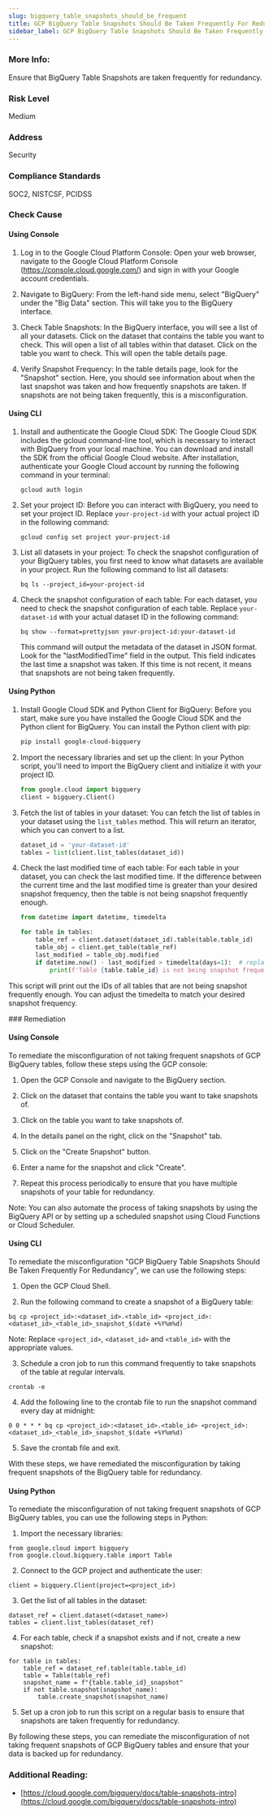 ```yaml
---
slug: bigquery_table_snapshots_should_be_frequent
title: GCP BigQuery Table Snapshots Should Be Taken Frequently For Redundancy
sidebar_label: GCP BigQuery Table Snapshots Should Be Taken Frequently For Redundancy
---
```


### More Info:

Ensure that BigQuery Table Snapshots are taken frequently for redundancy.

### Risk Level

Medium

### Address

Security

### Compliance Standards

SOC2, NISTCSF, PCIDSS



<Tabs><Tab title='Cause'>
### Check Cause

#### Using Console

1. Log in to the Google Cloud Platform Console: Open your web browser, navigate to the Google Cloud Platform Console (https://console.cloud.google.com/) and sign in with your Google account credentials.

2. Navigate to BigQuery: From the left-hand side menu, select "BigQuery" under the "Big Data" section. This will take you to the BigQuery interface.

3. Check Table Snapshots: In the BigQuery interface, you will see a list of all your datasets. Click on the dataset that contains the table you want to check. This will open a list of all tables within that dataset. Click on the table you want to check. This will open the table details page.

4. Verify Snapshot Frequency: In the table details page, look for the "Snapshot" section. Here, you should see information about when the last snapshot was taken and how frequently snapshots are taken. If snapshots are not being taken frequently, this is a misconfiguration.

#### Using CLI

1. Install and authenticate the Google Cloud SDK: The Google Cloud SDK includes the gcloud command-line tool, which is necessary to interact with BigQuery from your local machine. You can download and install the SDK from the official Google Cloud website. After installation, authenticate your Google Cloud account by running the following command in your terminal:

   ```
   gcloud auth login
   ```

2. Set your project ID: Before you can interact with BigQuery, you need to set your project ID. Replace `your-project-id` with your actual project ID in the following command:

   ```
   gcloud config set project your-project-id
   ```

3. List all datasets in your project: To check the snapshot configuration of your BigQuery tables, you first need to know what datasets are available in your project. Run the following command to list all datasets:

   ```
   bq ls --project_id=your-project-id
   ```

4. Check the snapshot configuration of each table: For each dataset, you need to check the snapshot configuration of each table. Replace `your-dataset-id` with your actual dataset ID in the following command:

   ```
   bq show --format=prettyjson your-project-id:your-dataset-id
   ```

   This command will output the metadata of the dataset in JSON format. Look for the "lastModifiedTime" field in the output. This field indicates the last time a snapshot was taken. If this time is not recent, it means that snapshots are not being taken frequently.

#### Using Python

1. Install Google Cloud SDK and Python Client for BigQuery: Before you start, make sure you have installed the Google Cloud SDK and the Python client for BigQuery. You can install the Python client with pip:

   ```bash
   pip install google-cloud-bigquery
   ```

2. Import the necessary libraries and set up the client: In your Python script, you'll need to import the BigQuery client and initialize it with your project ID.

   ```python
   from google.cloud import bigquery
   client = bigquery.Client()
   ```

3. Fetch the list of tables in your dataset: You can fetch the list of tables in your dataset using the `list_tables` method. This will return an iterator, which you can convert to a list.

   ```python
   dataset_id = 'your-dataset-id'
   tables = list(client.list_tables(dataset_id))
   ```

4. Check the last modified time of each table: For each table in your dataset, you can check the last modified time. If the difference between the current time and the last modified time is greater than your desired snapshot frequency, then the table is not being snapshot frequently enough.

   ```python
   from datetime import datetime, timedelta

   for table in tables:
       table_ref = client.dataset(dataset_id).table(table.table_id)
       table_obj = client.get_table(table_ref)
       last_modified = table_obj.modified
       if datetime.now() - last_modified > timedelta(days=1):  # replace with your desired frequency
           print(f'Table {table.table_id} is not being snapshot frequently enough.')
   ```

This script will print out the IDs of all tables that are not being snapshot frequently enough. You can adjust the timedelta to match your desired snapshot frequency.

</Tab>


<Tab title='Remediation'>
### Remediation

#### Using Console

To remediate the misconfiguration of not taking frequent snapshots of GCP BigQuery tables, follow these steps using the GCP console:

1. Open the GCP Console and navigate to the BigQuery section.

2. Click on the dataset that contains the table you want to take snapshots of.

3. Click on the table you want to take snapshots of.

4. In the details panel on the right, click on the "Snapshot" tab.

5. Click on the "Create Snapshot" button.

6. Enter a name for the snapshot and click "Create".

7. Repeat this process periodically to ensure that you have multiple snapshots of your table for redundancy.

Note: You can also automate the process of taking snapshots by using the BigQuery API or by setting up a scheduled snapshot using Cloud Functions or Cloud Scheduler.

#### Using CLI

To remediate the misconfiguration "GCP BigQuery Table Snapshots Should Be Taken Frequently For Redundancy", we can use the following steps:

1. Open the GCP Cloud Shell.

2. Run the following command to create a snapshot of a BigQuery table:

```
bq cp <project_id>:<dataset_id>.<table_id> <project_id>:<dataset_id>_<table_id>_snapshot_$(date +%Y%m%d)
```
Note: Replace `<project_id>`, `<dataset_id>` and `<table_id>` with the appropriate values.

3. Schedule a cron job to run this command frequently to take snapshots of the table at regular intervals.

```
crontab -e
```

4. Add the following line to the crontab file to run the snapshot command every day at midnight:

```
0 0 * * * bq cp <project_id>:<dataset_id>.<table_id> <project_id>:<dataset_id>_<table_id>_snapshot_$(date +%Y%m%d)
```

5. Save the crontab file and exit.

With these steps, we have remediated the misconfiguration by taking frequent snapshots of the BigQuery table for redundancy.

#### Using Python

To remediate the misconfiguration of not taking frequent snapshots of GCP BigQuery tables, you can use the following steps in Python:

1. Import the necessary libraries:

```
from google.cloud import bigquery
from google.cloud.bigquery.table import Table
```

2. Connect to the GCP project and authenticate the user:

```
client = bigquery.Client(project=<project_id>)
```

3. Get the list of all tables in the dataset:

```
dataset_ref = client.dataset(<dataset_name>)
tables = client.list_tables(dataset_ref)
```

4. For each table, check if a snapshot exists and if not, create a new snapshot:

```
for table in tables:
    table_ref = dataset_ref.table(table.table_id)
    table = Table(table_ref)
    snapshot_name = f"{table.table_id}_snapshot"
    if not table.snapshot(snapshot_name):
        table.create_snapshot(snapshot_name)
```

5. Set up a cron job to run this script on a regular basis to ensure that snapshots are taken frequently for redundancy.

By following these steps, you can remediate the misconfiguration of not taking frequent snapshots of GCP BigQuery tables and ensure that your data is backed up for redundancy.

### Additional Reading:

- [https://cloud.google.com/bigquery/docs/table-snapshots-intro](https://cloud.google.com/bigquery/docs/table-snapshots-intro) 


</Tab>
</Tabs>